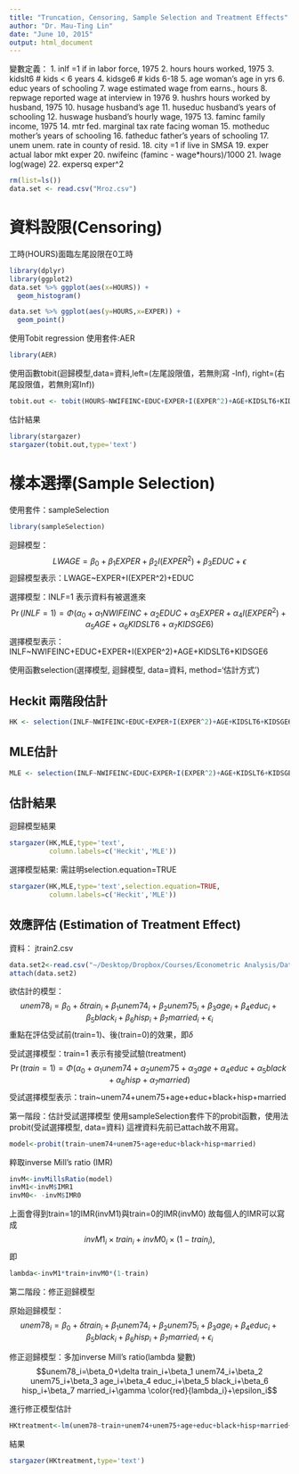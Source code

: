 ```yaml
---
title: "Truncation, Censoring, Sample Selection and Treatment Effects"
author: "Dr. Mau-Ting Lin"
date: "June 10, 2015"
output: html_document
---
```


變數定義：
  1. inlf                     =1 if in labor force, 1975
  2. hours                    hours worked, 1975
  3. kidslt6                  # kids < 6 years
  4. kidsge6                  # kids 6-18
  5. age                      woman's age in yrs
  6. educ                     years of schooling
  7. wage                     estimated wage from earns., hours
  8. repwage                  reported wage at interview in 1976
  9. hushrs                   hours worked by husband, 1975
 10. husage                   husband's age
 11. huseduc                  husband's years of schooling
 12. huswage                  husband's hourly wage, 1975
 13. faminc                   family income, 1975
 14. mtr                      fed. marginal tax rate facing woman
 15. motheduc                 mother's years of schooling
 16. fatheduc                 father's years of schooling
 17. unem                     unem. rate in county of resid.
 18. city                     =1 if live in SMSA
 19. exper                    actual labor mkt exper
 20. nwifeinc                 (faminc - wage*hours)/1000
 21. lwage                    log(wage)
 22. expersq                  exper^2
```r
rm(list=ls())
data.set <- read.csv("Mroz.csv")
```

# 資料設限(Censoring) 
工時(HOURS)面臨左尾設限在0工時
```r
library(dplyr)
library(ggplot2)
data.set %>% ggplot(aes(x=HOURS)) +
  geom_histogram()

data.set %>% ggplot(aes(y=HOURS,x=EXPER)) +
  geom_point()
```

使用Tobit regression
使用套件:AER
```r
library(AER)
```

使用函數tobit(迴歸模型,data=資料,left=(左尾設限值，若無則寫 -Inf), right=(右尾設限值，若無則寫Inf))
```r
tobit.out <- tobit(HOURS~NWIFEINC+EDUC+EXPER+I(EXPER^2)+AGE+KIDSLT6+KIDSGE6,data=data.set,left=0,right=Inf) 
```

估計結果
```r
library(stargazer)
stargazer(tobit.out,type='text')
```

# 樣本選擇(Sample Selection)

使用套件：sampleSelection
```r
library(sampleSelection)
```

迴歸模型：
$$LWAGE=\beta_0+\beta_1 EXPER+\beta_2 I(EXPER^2)+\beta_3 EDUC+\epsilon$$
迴歸模型表示：LWAGE~EXPER+I(EXPER^2)+EDUC

選擇模型：INLF=1 表示資料有被選進來
$$\Pr(INLF=1)=\Phi(\alpha_0+\alpha_1 NWIFEINC+\alpha_2 EDUC+\alpha_3 EXPER+\alpha_4 I(EXPER^2)+\alpha_5 AGE+\alpha_6 KIDSLT6+\alpha_7 KIDSGE6)$$
選擇模型表示：INLF~NWIFEINC+EDUC+EXPER+I(EXPER^2)+AGE+KIDSLT6+KIDSGE6

使用函數selection(選擇模型, 迴歸模型, data=資料, method='估計方式')

## Heckit 兩階段估計
```r
HK <- selection(INLF~NWIFEINC+EDUC+EXPER+I(EXPER^2)+AGE+KIDSLT6+KIDSGE6,LWAGE~EXPER+I(EXPER^2)+EDUC,data=data.set,method='2step')
```

## MLE估計
```r
MLE <- selection(INLF~NWIFEINC+EDUC+EXPER+I(EXPER^2)+AGE+KIDSLT6+KIDSGE6,LWAGE~EXPER+I(EXPER^2)+EDUC,data=data.set)
```

## 估計結果
迴歸模型結果
```r
stargazer(HK,MLE,type='text',
          column.labels=c('Heckit','MLE'))
```

選擇模型結果: 需註明selection.equation=TRUE
```r
stargazer(HK,MLE,type='text',selection.equation=TRUE,
          column.labels=c('Heckit','MLE'))
```

## 效應評估 (Estimation of Treatment Effect)
資料： jtrain2.csv

```r
data.set2<-read.csv("~/Desktop/Dropbox/Courses/Econometric Analysis/Data/jtrain2.csv")
attach(data.set2) 
```
欲估計的模型：
$$unem78_i=\beta_0+\delta train_i+\beta_1 unem74_i+\beta_2 unem75_i+\beta_3 age_i+\beta_4 educ_i+\beta_5 black_i+\beta_6 hisp_i+\beta_7 married_i+\epsilon_i$$
重點在評估受試前(train=1)、後(train=0)的效果，即$\delta$


受試選擇模型：train=1 表示有接受試驗(treatment)
$$\Pr(train=1)=\Phi(\alpha_0+\alpha_1 unem74+\alpha_2 unem75+\alpha_3 age+\alpha_4 educ+\alpha_5 black+\alpha_6 hisp+\alpha_7 married)$$
受試選擇模型表示：train~unem74+unem75+age+educ+black+hisp+married

第一階段：估計受試選擇模型
使用sampleSelection套件下的probit函數，使用法
probit(受試選擇模型, data=資料)
這裡資料先前已attach故不用寫。
```r
model<-probit(train~unem74+unem75+age+educ+black+hisp+married)
```

粹取inverse Mill's ratio (IMR)
```r
invM<-invMillsRatio(model)
invM1<-invM$IMR1
invM0<- -invM$IMR0
```
上面會得到train=1的IMR(invM1)與train=0的IMR(invM0)
故每個人的IMR可以寫成$$invM1_i\times train_i+invM0_i\times (1-train_i),$$即
```r
lambda<-invM1*train+invM0*(1-train)
```

第二階段：修正迴歸模型

原始迴歸模型：
$$unem78_i=\beta_0+\delta train_i+\beta_1 unem74_i+\beta_2 unem75_i+\beta_3 age_i+\beta_4 educ_i+\beta_5 black_i+\beta_6 hisp_i+\beta_7 married_i+\epsilon_i$$

修正迴歸模型：多加inverse Mill's ratio(lambda 變數)
$$unem78_i=\beta_0+\delta train_i+\beta_1 unem74_i+\beta_2 unem75_i+\beta_3 age_i+\beta_4 educ_i+\beta_5 black_i+\beta_6 hisp_i+\beta_7 married_i+\gamma \color{red}{lambda_i}+\epsilon_i$$

進行修正模型估計
```r
HKtreatment<-lm(unem78~train+unem74+unem75+age+educ+black+hisp+married+lambda,data=data.set2)
```

結果
```r
stargazer(HKtreatment,type='text')
```
